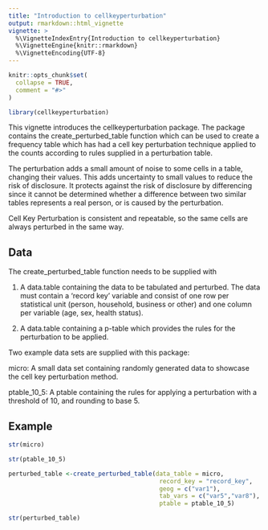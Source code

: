 ```yaml
---
title: "Introduction to cellkeyperturbation"
output: rmarkdown::html_vignette
vignette: >
  %\VignetteIndexEntry{Introduction to cellkeyperturbation}
  %\VignetteEngine{knitr::rmarkdown}
  %\VignetteEncoding{UTF-8}
---
```


```r
knitr::opts_chunk$set(
  collapse = TRUE,
  comment = "#>"
)
```

```r
library(cellkeyperturbation)
```
This vignette introduces the cellkeyperturbation package. The package contains the create_perturbed_table function which can be used to create a frequency table which has had a cell key perturbation technique applied to the counts according to rules supplied in a perturbation table.

The perturbation adds a small amount of noise to some cells in a table, changing their values. This adds uncertainty to small values to reduce the risk of disclosure. It protects against the risk of disclosure by differencing since it cannot be determined whether a difference between two similar tables represents a real person, or is caused by the perturbation.

Cell Key Perturbation is consistent and repeatable, so the same cells are always perturbed in the same way.

Data
-------

The create_perturbed_table function needs to be supplied with 

1. A data.table containing the data to be tabulated and perturbed. The data must contain a 'record key' variable and consist of one row per statistical unit (person, household, business or other) and one column per variable (age, sex, health status).

2. A data.table containing a p-table which provides the rules for the perturbation to be applied.

Two example data sets are supplied with this package:

micro: A small data set containing randomly generated data to showcase the cell key perturbation method.

ptable_10_5: A ptable containing the rules for applying a perturbation with a threshold of 10, and rounding to base 5.

Example
-------

```r
str(micro)

str(ptable_10_5)

perturbed_table <-create_perturbed_table(data_table = micro,
                                          record_key = "record_key",
                                          geog = c("var1"),
                                          tab_vars = c("var5","var8"),
                                          ptable = ptable_10_5)

str(perturbed_table)
```
